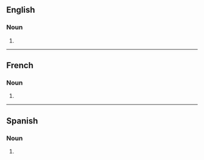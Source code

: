 ==English==

===Noun===
{{head|en|noun form}}

# {{plural of|en|cacao}}

----

==French==

===Noun===
{{head|fr|noun form|g=?}}

# {{plural of|fr|cacao}}

----

==Spanish==

===Noun===
{{head|es|noun form}}

# {{plural of|es|cacao}}